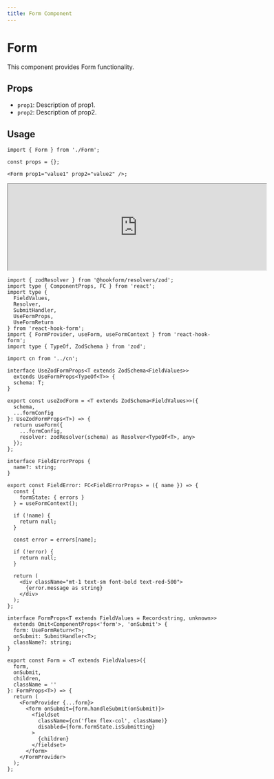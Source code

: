 ```yaml
---
title: Form Component
---
```


# Form

This component provides Form functionality.

## Props

- `prop1`: Description of prop1.
- `prop2`: Description of prop2.

## Usage

```tsx
import { Form } from './Form';

const props = {};

<Form prop1="value1" prop2="value2" />;
```

<iframe src="https://example.com" width="600" height="200"  rounded="12px' frameborder="0"></iframe>


```tsx
import { zodResolver } from '@hookform/resolvers/zod';
import type { ComponentProps, FC } from 'react';
import type {
  FieldValues,
  Resolver,
  SubmitHandler,
  UseFormProps,
  UseFormReturn
} from 'react-hook-form';
import { FormProvider, useForm, useFormContext } from 'react-hook-form';
import type { TypeOf, ZodSchema } from 'zod';

import cn from '../cn';

interface UseZodFormProps<T extends ZodSchema<FieldValues>>
  extends UseFormProps<TypeOf<T>> {
  schema: T;
}

export const useZodForm = <T extends ZodSchema<FieldValues>>({
  schema,
  ...formConfig
}: UseZodFormProps<T>) => {
  return useForm({
    ...formConfig,
    resolver: zodResolver(schema) as Resolver<TypeOf<T>, any>
  });
};

interface FieldErrorProps {
  name?: string;
}

export const FieldError: FC<FieldErrorProps> = ({ name }) => {
  const {
    formState: { errors }
  } = useFormContext();

  if (!name) {
    return null;
  }

  const error = errors[name];

  if (!error) {
    return null;
  }

  return (
    <div className="mt-1 text-sm font-bold text-red-500">
      {error.message as string}
    </div>
  );
};

interface FormProps<T extends FieldValues = Record<string, unknown>>
  extends Omit<ComponentProps<'form'>, 'onSubmit'> {
  form: UseFormReturn<T>;
  onSubmit: SubmitHandler<T>;
  className?: string;
}

export const Form = <T extends FieldValues>({
  form,
  onSubmit,
  children,
  className = ''
}: FormProps<T>) => {
  return (
    <FormProvider {...form}>
      <form onSubmit={form.handleSubmit(onSubmit)}>
        <fieldset
          className={cn('flex flex-col', className)}
          disabled={form.formState.isSubmitting}
        >
          {children}
        </fieldset>
      </form>
    </FormProvider>
  );
};

```